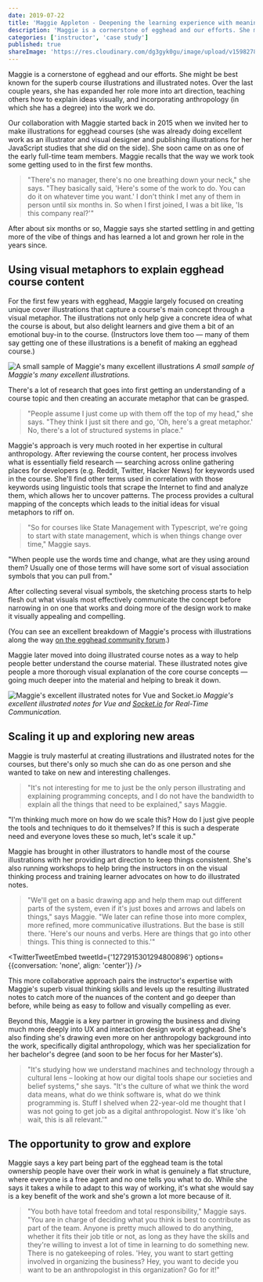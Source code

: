 ```yaml
---
date: 2019-07-22
title: 'Maggie Appleton - Deepening the learning experience with meaningful visual metaphor design'
description: 'Maggie is a cornerstone of egghead and our efforts. She might be best known for the superb course illustrations and illustrated notes. Over the last couple years, she has expanded her role more into art direction, teaching others how to explain ideas visually, and incorporating anthropology (in which she has a degree) into the work we do. '
categories: ['instructor', 'case study']
published: true
shareImage: 'https://res.cloudinary.com/dg3gyk0gu/image/upload/v1598278970/og-image-assets/case-study-maggie-appleton.png'
---
```


Maggie is a cornerstone of egghead and our efforts. She might be best known for the superb course illustrations and illustrated notes. Over the last couple years, she has expanded her role more into art direction, teaching others how to explain ideas visually, and incorporating anthropology (in which she has a degree) into the work we do.

Our collaboration with Maggie started back in 2015 when we invited her to make illustrations for egghead courses (she was already doing excellent work as an illustrator and visual designer and publishing illustrations for her JavaScript studies that she did on the side). She soon came on as one of the early full-time team members. Maggie recalls that the way we work took some getting used to in the first few months.

> "There's no manager, there's no one breathing down your neck," she says. "They basically said, 'Here's some of the work to do. You can do it on whatever time you want.' I don't think I met any of them in person until six months in. So when I first joined, I was a bit like, 'Is this company real?'"

After about six months or so, Maggie says she started settling in and getting more of the vibe of things and has learned a lot and grown her role in the years since.

## Using visual metaphors to explain egghead course content

For the first few years with egghead, Maggie largely focused on creating unique cover illustrations that capture a course's main concept through a visual metaphor. The illustrations not only help give a concrete idea of what the course is about, but also delight learners and give them a bit of an emotional buy-in to the course. (Instructors love them too — many of them say getting one of these illustrations is a benefit of making an egghead course.)

![A small sample of Maggie's many excellent illustrations](./images/EGHCourses_Cover.png)
_A small sample of Maggie's many excellent illustrations._

There's a lot of research that goes into first getting an understanding of a course topic and then creating an accurate metaphor that can be grasped.

> "People assume I just come up with them off the top of my head," she says. "They think I just sit there and go, 'Oh, here's a great metaphor.' No, there's a lot of structured systems in place."

Maggie's approach is very much rooted in her expertise in cultural anthropology. After reviewing the course content, her process involves what is essentially field research — searching across online gathering places for developers (e.g. Reddit, Twitter, Hacker News) for keywords used in the course. She'll find other terms used in correlation with those keywords using linguistic tools that scrape the Internet to find and analyze them, which allows her to uncover patterns. The process provides a cultural mapping of the concepts which leads to the initial ideas for visual metaphors to riff on.

> "So for courses like State Management with Typescript, we're going to start with state management, which is when things change over time," Maggie says.

"When people use the words time and change, what are they using around them? Usually one of those terms will have some sort of visual association symbols that you can pull from."

After collecting several visual symbols, the sketching process starts to help flesh out what visuals most effectively communicate the concept before narrowing in on one that works and doing more of the design work to make it visually appealing and compelling.

(You can see an excellent breakdown of Maggie's process with illustrations along the way [on the egghead community forum](https://community.egghead.io/t/behind-the-scenes-on-an-egghead-illustration/1830).)

Maggie later moved into doing illustrated course notes as a way to help people better understand the course material. These illustrated notes give people a more thorough visual explanation of the core course concepts — going much deeper into the material and helping to break it down.

![Maggie's excellent illustrated notes for Vue and Socket.io](./images/vuesocket_sketchnotes--mini.png)
_Maggie's excellent illustrated notes for Vue and [Socket.io](http://socket.io/) for Real-Time Communication._

## Scaling it up and exploring new areas

Maggie is truly masterful at creating illustrations and illustrated notes for the courses, but there's only so much she can do as one person and she wanted to take on new and interesting challenges.

> "It's not interesting for me to just be the only person illustrating and explaining programming concepts, and I do not have the bandwidth to explain all the things that need to be explained," says Maggie.

"I'm thinking much more on how do we scale this? How do I just give people the tools and techniques to do it themselves? If this is such a desperate need and everyone loves these so much, let's scale it up."

Maggie has brought in other illustrators to handle most of the course illustrations with her providing art direction to keep things consistent. She's also running workshops to help bring the instructors in on the visual thinking process and training learner advocates on how to do illustrated notes.

> "We'll get on a basic drawing app and help them map out different parts of the system, even if it's just boxes and arrows and labels on things," says Maggie. "We later can refine those into more complex, more refined, more communicative illustrations. But the base is still there. 'Here's our nouns and verbs. Here are things that go into other things. This thing is connected to this.'"

<TwitterTweetEmbed
  tweetId={'1272915301294800896'}
  options={{conversation: 'none', align: 'center'}}
/>

This more collaborative approach pairs the instructor's expertise with Maggie's superb visual thinking skills and levels up the resulting illustrated notes to catch more of the nuances of the content and go deeper than before, while being as easy to follow and visually compelling as ever.

Beyond this, Maggie is a key partner in growing the business and diving much more deeply into UX and interaction design work at egghead. She's also finding she's drawing even more on her anthropology background into the work, specifically digital anthropology, which was her specialization for her bachelor's degree (and soon to be her focus for her Master's).

> "It's studying how we understand machines and technology through a cultural lens – looking at how our digital tools shape our societies and belief systems," she says. "It's the culture of what we think the word data means, what do we think software is, what do we think programming is. Stuff I shelved when 22-year-old me thought that I was not going to get job as a digital anthropologist. Now it's like 'oh wait, this is all relevant.'"

## The opportunity to grow and explore

Maggie says a key part being part of the egghead team is the total ownership people have over their work in what is genuinely a flat structure, where everyone is a free agent and no one tells you what to do. While she says it takes a while to adapt to this way of working, it's what she would say is a key benefit of the work and she's grown a lot more because of it.

> "You both have total freedom and total responsibility," Maggie says. "You are in charge of deciding what you think is best to contribute as part of the team. Anyone is pretty much allowed to do anything, whether it fits their job title or not, as long as they have the skills and they're willing to invest a lot of time in learning to do something new. There is no gatekeeping of roles. 'Hey, you want to start getting involved in organizing the business? Hey, you want to decide you want to be an anthropologist in this organization? Go for it!"
